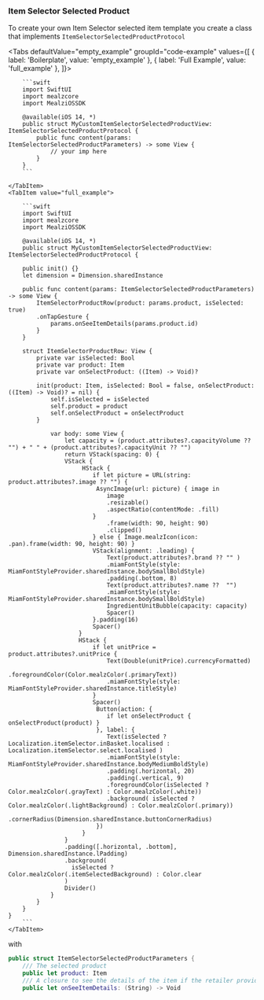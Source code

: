 
### Item Selector Selected Product

To create your own Item Selector selected item template you create a class that implements `ItemSelectorSelectedProductProtocol`

<Tabs defaultValue="empty_example" groupId="code-example"
      values={[
          { label: 'Boilerplate', value: 'empty_example' },
          { label: 'Full Example', value: 'full_example' },
      ]}>
    <TabItem value="empty_example">

        ```swift
        import SwiftUI
        import mealzcore
        import MealziOSSDK

        @available(iOS 14, *)
        public struct MyCustomItemSelectorSelectedProductView: ItemSelectorSelectedProductProtocol {
            public func content(params: ItemSelectorSelectedProductParameters) -> some View {
                // your imp here
            }
        }
        ```

    </TabItem>
    <TabItem value="full_example">

        ```swift
        import SwiftUI
        import mealzcore
        import MealziOSSDK

        @available(iOS 14, *)
        public struct MyCustomItemSelectorSelectedProductView: ItemSelectorSelectedProductProtocol {

        public init() {}
        let dimension = Dimension.sharedInstance

        public func content(params: ItemSelectorSelectedProductParameters) -> some View {
            ItemSelectorProductRow(product: params.product, isSelected: true)
            .onTapGesture {
                params.onSeeItemDetails(params.product.id)
            }
        }

        struct ItemSelectorProductRow: View {
            private var isSelected: Bool
            private var product: Item
            private var onSelectProduct: ((Item) -> Void)?

            init(product: Item, isSelected: Bool = false, onSelectProduct: ((Item) -> Void)? = nil) {
                self.isSelected = isSelected
                self.product = product
                self.onSelectProduct = onSelectProduct
            }

                var body: some View {
                    let capacity = (product.attributes?.capacityVolume ?? "") + " " + (product.attributes?.capacityUnit ?? "")
                    return VStack(spacing: 0) {
                    VStack {
                         HStack {
                            if let picture = URL(string: product.attributes?.image ?? "") {
                             AsyncImage(url: picture) { image in
                                image
                                .resizable()
                                .aspectRatio(contentMode: .fill)
                            }
                                .frame(width: 90, height: 90)
                                .clipped()
                            } else { Image.mealzIcon(icon: .pan).frame(width: 90, height: 90) }
                            VStack(alignment: .leading) {
                                Text(product.attributes?.brand ?? "" )
                                .miamFontStyle(style: MiamFontStyleProvider.sharedInstance.bodySmallBoldStyle)
                                .padding(.bottom, 8)
                                Text(product.attributes?.name ??  "")
                                .miamFontStyle(style: MiamFontStyleProvider.sharedInstance.bodySmallBoldStyle)
                                IngredientUnitBubble(capacity: capacity)
                                Spacer()
                            }.padding(16)
                            Spacer()
                        }
                        HStack {
                            if let unitPrice = product.attributes?.unitPrice {
                                Text(Double(unitPrice).currencyFormatted)
                                .foregroundColor(Color.mealzColor(.primaryText))
                                .miamFontStyle(style: MiamFontStyleProvider.sharedInstance.titleStyle)
                            }
                            Spacer()
                             Button(action: {
                                if let onSelectProduct { onSelectProduct(product) }
                             }, label: {
                                Text(isSelected ? Localization.itemSelector.inBasket.localised : Localization.itemSelector.select.localised )
                                .miamFontStyle(style: MiamFontStyleProvider.sharedInstance.bodyMediumBoldStyle)
                                .padding(.horizontal, 20)
                                .padding(.vertical, 9)
                                .foregroundColor(isSelected ? Color.mealzColor(.grayText) : Color.mealzColor(.white))
                                .background( isSelected ? Color.mealzColor(.lightBackground) : Color.mealzColor(.primary))
                                .cornerRadius(Dimension.sharedInstance.buttonCornerRadius)
                             })
                         }
                    }
                    .padding([.horizontal, .bottom], Dimension.sharedInstance.lPadding)
                    .background(
                      isSelected ? Color.mealzColor(.itemSelectedBackground) : Color.clear
                    )
                    Divider()
                }
            }
        }
    }
        ```
    </TabItem>
</Tabs>

with

```swift
public struct ItemSelectorSelectedProductParameters {
    /// The selected product
    public let product: Item
    /// A closure to see the details of the item if the retailer provides it
    public let onSeeItemDetails: (String) -> Void
```